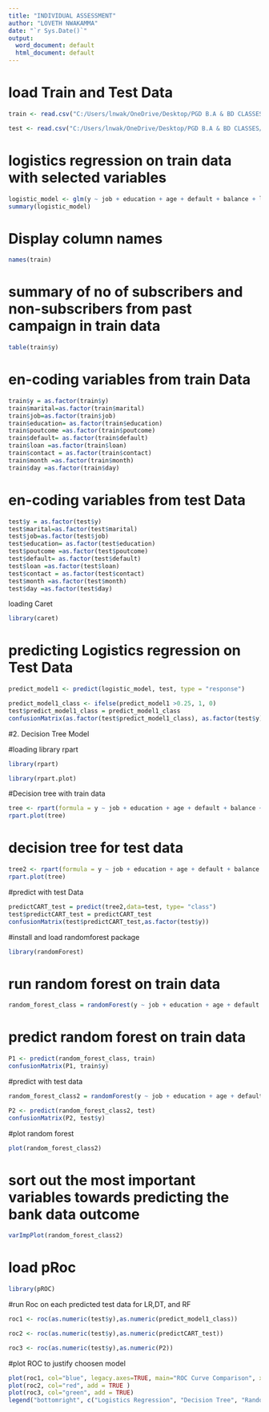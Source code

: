 ---
title: "INDIVIDUAL ASSESSMENT"
author: "LOVETH NWAKAMMA"
date: "`r Sys.Date()`"
output:
  word_document: default
  html_document: default
---
# load Train and Test Data 

```{r}
train <- read.csv("C:/Users/lnwak/OneDrive/Desktop/PGD B.A & BD CLASSES/SEM2/PD&PRC/assessment 2/train.csv")

test <- read.csv("C:/Users/lnwak/OneDrive/Desktop/PGD B.A & BD CLASSES/SEM2/PD&PRC/assessment 2/test.csv")
```

# logistics regression on train data with selected variables
```{r}
logistic_model <- glm(y ~ job + education + age + default + balance + loan + contact + campaign + duration + poutcome, data =train, family = 'binomial')
summary(logistic_model)
```
# Display column names
```{r}
names(train)
```

# summary of no of subscribers and non-subscribers from past campaign in train data
```{r}
table(train$y)
```

# en-coding variables from train Data
```{r}
train$y = as.factor(train$y)
train$marital=as.factor(train$marital)
train$job=as.factor(train$job)
train$education= as.factor(train$education)
train$poutcome =as.factor(train$poutcome)
train$default= as.factor(train$default)
train$loan =as.factor(train$loan)
train$contact = as.factor(train$contact)
train$month =as.factor(train$month)
train$day =as.factor(train$day)
```

# en-coding variables from test Data
```{r}
test$y = as.factor(test$y)
test$marital=as.factor(test$marital)
test$job=as.factor(test$job)
test$education= as.factor(test$education)
test$poutcome =as.factor(test$poutcome)
test$default= as.factor(test$default)
test$loan =as.factor(test$loan)
test$contact = as.factor(test$contact)
test$month =as.factor(test$month)
test$day =as.factor(test$day)
```

loading Caret
```{r}
library(caret)
```


# predicting Logistics regression on Test Data
```{r}
predict_model1 <- predict(logistic_model, test, type = "response")
```

```{r}
predict_model1_class <- ifelse(predict_model1 >0.25, 1, 0)
test$predict_model1_class = predict_model1_class
confusionMatrix(as.factor(test$predict_model1_class), as.factor(test$y))
```


#2. Decision Tree Model

#loading library rpart

```{r}
library(rpart)
```

```{r}
library(rpart.plot)
```

#Decision tree with train data
```{r}
tree <- rpart(formula = y ~ job + education + age + default + balance + housing + loan + contact + campaign + duration + poutcome,data = train, minsplit =5, minbucket = 10, control = list(minbucket =10, maxdepth =4), method = 'class', cp = 0.004) 
rpart.plot(tree)
```

# decision tree for test data  

```{r}
tree2 <- rpart(formula = y ~ job + education + age + default + balance + housing + loan + contact + campaign + duration + poutcome,data = test, minsplit =5, minbucket = 10, control = list(minbucket =10, maxdepth =4), method = 'class', cp = 0.004) 
rpart.plot(tree)
```
#predict with test Data
```{r}
predictCART_test = predict(tree2,data=test, type= "class")
test$predictCART_test = predictCART_test
confusionMatrix(test$predictCART_test,as.factor(test$y))
```
#install and load randomforest package
```{r}
library(randomForest)
```

# run random forest on train data
```{r}
random_forest_class = randomForest(y ~ job + education + age + default + balance + housing + loan + contact + campaign + duration + poutcome, data = train,importance = T)
```

# predict random forest on train data
```{r}
P1 <- predict(random_forest_class, train)
confusionMatrix(P1, train$y)
```

#predict with test data

```{r}
random_forest_class2 = randomForest(y ~ job + education + age + default + balance + housing + loan + contact + campaign + duration + poutcome, data = test,importance = T)

P2 <- predict(random_forest_class2, test)
confusionMatrix(P2, test$y)
```
#plot random forest
```{r}
plot(random_forest_class2)
```
# sort out the most important variables towards predicting the bank data outcome
```{r}
varImpPlot(random_forest_class2)
```
# load pRoc
```{r}
library(pROC)
```

#run Roc on each predicted test data for LR,DT, and RF 
```{r}
roc1 <- roc(as.numeric(test$y),as.numeric(predict_model1_class))
```

```{r}
roc2 <- roc(as.numeric(test$y),as.numeric(predictCART_test))
```

```{r}
roc3 <- roc(as.numeric(test$y),as.numeric(P2))
```

#plot ROC to justify choosen model
```{r}
plot(roc1, col="blue", legacy.axes=TRUE, main="ROC Curve Comparison", xlab="False Positive Rate", ylab="True Positive Rate")
plot(roc2, col="red", add = TRUE )
plot(roc3, col="green", add = TRUE)
legend("bottomright", c("Logistics Regression", "Decision Tree", "Random Forest"), col = c("blue", "red", "green"), lty = 1)
```

